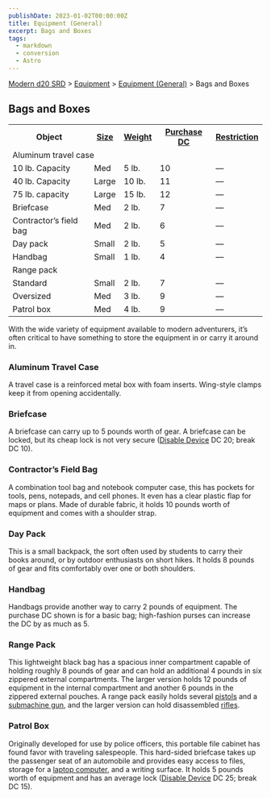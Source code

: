 ```yaml
---
publishDate: 2023-01-02T00:00:00Z
title: Equipment (General)
excerpt: Bags and Boxes
tags:
  - markdown
  - conversion
  - Astro
---
```


[Modern d20 SRD](/#modernD20) > [Equipment](modern-d20-srd-equipment-index) > [Equipment (General)](modern-d20-srd-equipment-equipment-general) > Bags and Boxes

## Bags and Boxes


<table> <tr> <th>Object</th> <th><a  href="modern-d20-srd-equipment-equipment-general">Size</a></th> <th><a  href="modern-d20-srd-equipment-equipment-general">Weight</a></th> <th><a  href="modern-d20-srd-equipment-equipment-general">Purchase DC</a></th> <th><a  href="modern-d20-srd-equipment-equipment-general">Restriction</a></th> </tr> <tr class="shaded"><td colspan="5"> Aluminum travel case </td></tr> <tr class="shaded2"><td> 10 lb. Capacity</td><td> Med</td><td> 5 lb.</td><td> 10</td><td> — </td></tr> <tr class="shaded2"><td> 40 lb. Capacity</td><td> Large</td><td> 10 lb.</td><td> 11</td><td> — </td></tr> <tr class="shaded2"><td>75 lb. capacity</td><td> Large</td><td> 15 lb.</td><td> 12</td><td> — </td></tr> <tr><td>Briefcase</td><td> Med</td><td> 2 lb.</td><td> 7</td><td> — </td></tr> <tr><td>Contractor’s field bag</td><td> Med</td><td> 2 lb.</td><td> 6</td><td> — </td></tr> <tr><td>Day pack</td><td> Small</td><td> 2 lb.</td><td> 5</td><td> — </td></tr> <tr><td>Handbag</td><td> Small</td><td> 1 lb.</td><td> 4</td><td> — </td></tr> <tr class="shaded"><td colspan="5">Range pack </td></tr> <tr class="shaded2"><td> Standard</td><td> Small</td><td> 2 lb.</td><td> 7</td><td> — </td></tr> <tr class="shaded2"><td>Oversized</td><td> Med</td><td> 3 lb.</td><td> 9</td><td> — </td></tr> <tr><td>Patrol box</td><td> Med</td><td> 4 lb.</td><td> 9</td><td> — </td></tr> </table>



With the wide variety of equipment available to modern adventurers, it’s often
critical to have something to store the equipment in or carry it around in.

### Aluminum Travel Case

A travel case is a reinforced metal box with foam inserts. Wing-style clamps
keep it from opening accidentally.

### Briefcase

A briefcase can carry up to 5 pounds worth of gear. A briefcase can be locked,
but its cheap lock is not very secure ([Disable Device](modern-d20-srd-skills-disable-device) DC 20; break DC 10).

### Contractor’s Field Bag

A combination tool bag and notebook computer case, this has pockets for tools,
pens, notepads, and cell phones. It even has a clear plastic flap for maps or
plans. Made of durable fabric, it holds 10 pounds worth of equipment and comes
with a shoulder strap.

### Day Pack

This is a small backpack, the sort often used by students to carry their books
around, or by outdoor enthusiasts on short hikes. It holds 8 pounds of gear
and fits comfortably over one or both shoulders.

### Handbag

Handbags provide another way to carry 2 pounds of equipment. The purchase DC
shown is for a basic bag; high-fashion purses can increase the DC by as much
as 5.

### Range Pack

This lightweight black bag has a spacious inner compartment capable of holding
roughly 8 pounds of gear and can hold an additional 4 pounds in six zippered
external compartments. The larger version holds 12 pounds of equipment in the
internal compartment and another 6 pounds in the zippered external pouches. A
range pack easily holds several [pistols](modern-d20-srd-equipment-weapons-handguns) and a [submachine gun](modern-d20-srd-equipment-weapons-longarms),
and the larger version can hold disassembled [rifles](modern-d20-srd-equipment-weapons-longarms).

### Patrol Box

Originally developed for use by police officers, this portable file cabinet
has found favor with traveling salespeople. This hard-sided briefcase takes up
the passenger seat of an automobile and provides easy access to files, storage
for a [laptop computer](modern-d20-srd-equipment-computers-consumer-electronics), and a writing surface. It holds 5 pounds worth of equipment and
has an average lock ([Disable Device](modern-d20-srd-skills-disable-device) DC
25; break DC 15).

